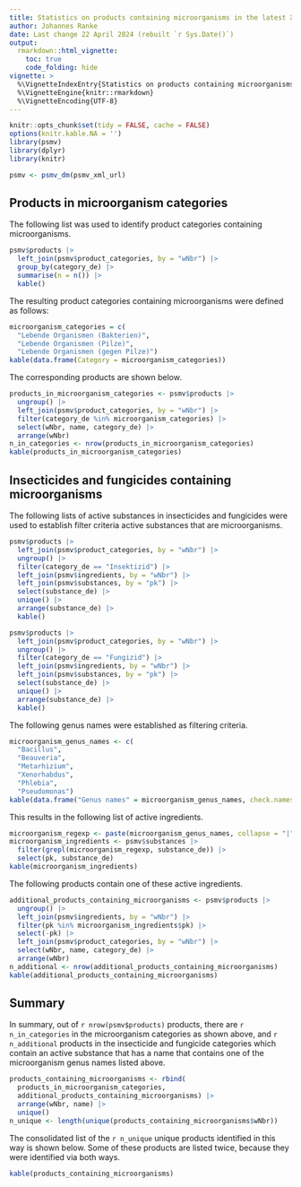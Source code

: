 ```yaml
---
title: Statistics on products containing microorganisms in the latest XML dump of the PSMV
author: Johannes Ranke
date: Last change 22 April 2024 (rebuilt `r Sys.Date()`)
output:
  rmarkdown::html_vignette:
    toc: true
    code_folding: hide
vignette: >
  %\VignetteIndexEntry{Statistics on products containing microorganisms in the latest XML dump of the PSMV}
  %\VignetteEngine{knitr::rmarkdown}
  %\VignetteEncoding{UTF-8}
---
```


```r
knitr::opts_chunk$set(tidy = FALSE, cache = FALSE)
options(knitr.kable.NA = '')
library(psmv)
library(dplyr)
library(knitr)
```

```r
psmv <- psmv_dm(psmv_xml_url)
```

## Products in microorganism categories

The following list was used to identify product categories containing
microorganisms.

```r
psmv$products |>
  left_join(psmv$product_categories, by = "wNbr") |>
  group_by(category_de) |>
  summarise(n = n()) |>
  kable()
```

The resulting product categories containing microorganisms 
were defined as follows:

```r
microorganism_categories = c(
  "Lebende Organismen (Bakterien)",
  "Lebende Organismen (Pilze)",
  "Lebende Organismen (gegen Pilze)")
kable(data.frame(Category = microorganism_categories))
```

The corresponding products are shown below.

```r
products_in_microorganism_categories <- psmv$products |>
  ungroup() |>
  left_join(psmv$product_categories, by = "wNbr") |>
  filter(category_de %in% microorganism_categories) |>
  select(wNbr, name, category_de) |>
  arrange(wNbr)
n_in_categories <- nrow(products_in_microorganism_categories)
kable(products_in_microorganism_categories)
```

## Insecticides and fungicides containing microorganisms

The following lists of active substances in insecticides and fungicides were
used to establish filter criteria active substances that are microorganisms.

```r
psmv$products |>
  left_join(psmv$product_categories, by = "wNbr") |>
  ungroup() |>
  filter(category_de == "Insektizid") |>
  left_join(psmv$ingredients, by = "wNbr") |>
  left_join(psmv$substances, by = "pk") |>
  select(substance_de) |>
  unique() |>
  arrange(substance_de) |>
  kable()

psmv$products |>
  left_join(psmv$product_categories, by = "wNbr") |>
  ungroup() |>
  filter(category_de == "Fungizid") |>
  left_join(psmv$ingredients, by = "wNbr") |>
  left_join(psmv$substances, by = "pk") |>
  select(substance_de) |>
  unique() |>
  arrange(substance_de) |>
  kable()
```

The following genus names were established as filtering criteria.

```r
microorganism_genus_names <- c(
  "Bacillus",
  "Beauveria",
  "Metarhizium",
  "Xenorhabdus",
  "Phlebia",
  "Pseudomonas")
kable(data.frame("Genus names" = microorganism_genus_names, check.names = FALSE))
```

This results in the following list of active ingredients.

```r
microorganism_regexp <- paste(microorganism_genus_names, collapse = "|")
microorganism_ingredients <- psmv$substances |>
  filter(grepl(microorganism_regexp, substance_de)) |>
  select(pk, substance_de)
kable(microorganism_ingredients)

```

The following products contain one of these active ingredients.

```r
additional_products_containing_microorganisms <- psmv$products |>
  ungroup() |>
  left_join(psmv$ingredients, by = "wNbr") |>
  filter(pk %in% microorganism_ingredients$pk) |>
  select(-pk) |>
  left_join(psmv$product_categories, by = "wNbr") |> 
  select(wNbr, name, category_de) |>
  arrange(wNbr)
n_additional <- nrow(additional_products_containing_microorganisms)
kable(additional_products_containing_microorganisms)
```

## Summary

In summary, out of `r nrow(psmv$products)` products, there are
`r n_in_categories` in the microorganism categories
as shown above, and
`r n_additional` products in the
insecticide and fungicide categories which contain an active substance that
has a name that contains one of the microorganism genus names listed above.

```r
products_containing_microorganisms <- rbind(
  products_in_microorganism_categories, 
  additional_products_containing_microorganisms) |>
  arrange(wNbr, name) |>
  unique()
n_unique <- length(unique(products_containing_microorganisms$wNbr))
```

The consolidated list of the `r n_unique` unique products identified in this way
is shown below. Some of these products are listed twice, because they were 
identified via both ways.


```r
kable(products_containing_microorganisms)
```
